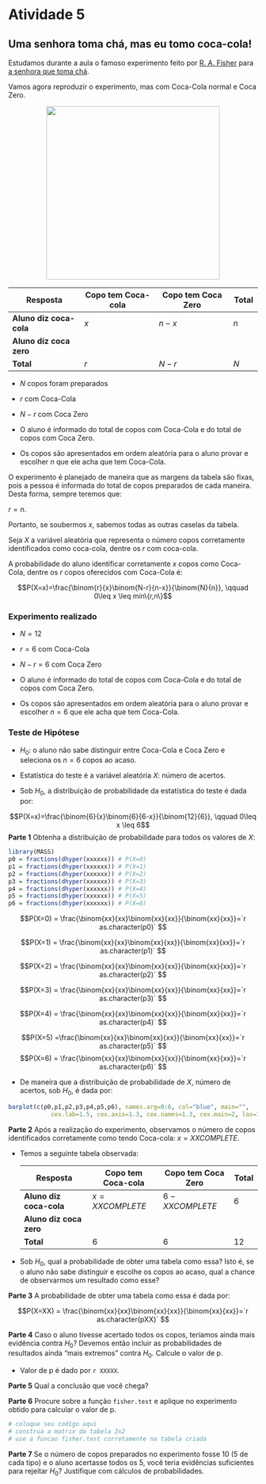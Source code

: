 # Atividade 5

## Uma senhora toma chá, mas eu tomo coca-cola!

Estudamos durante a aula o famoso experimento feito por [R. A. Fisher](https://pt.wikipedia.org/wiki/Ronald_Fisher) para [a senhora que toma chá](https://youtu.be/lgs7d5saFFc).

Vamos agora reproduzir o experimento, mas com Coca-Cola normal e Coca Zero.

<center><img src="poster.jpg" width=350></center>


  Resposta                      | Copo tem Coca-cola  | Copo tem Coca Zero|   Total    
------------------------| ------------------------- | ------------------------- |---------- 
**Aluno diz coca-cola** | $x$                       |          $n-x$              | $n$ 
**Aluno diz coca zero** |                     |                        | 
            **Total**              | $r$                   | $N-r$                     | $N$      

* $N$ copos foram preparados

* $r$ com Coca-Cola

* $N-r$ com Coca Zero

* O aluno é informado do total de copos com Coca-Cola e do total de copos com Coca Zero.

* Os copos são apresentados em ordem aleatória para o aluno provar e escolher $n$ que ele acha que tem Coca-Cola.

O experimento é planejado de maneira que as margens da tabela são fixas, pois a pessoa é informada do total de copos preparados de cada maneira. Desta forma, sempre teremos que:

$r=n$.

Portanto, se soubermos $x$, sabemos todas as outras caselas da tabela.

Seja $X$ a variável aleatória que representa o número copos corretamente identificados como coca-cola, dentre os $r$ com coca-cola.

A probabilidade do aluno identificar corretamente $x$ copos como Coca-Cola, dentre os $r$ copos oferecidos com Coca-Cola é:

$$P(X=x)=\frac{\binom{r}{x}\binom{N-r}{n-x}}{\binom{N}{n}}, \qquad 0\leq x \leq min\{r,n\}$$

### Experimento realizado

* $N=12$

* $r=6$ com Coca-Cola

* $N-r=6$ com Coca Zero

* O aluno é informado do total de copos com Coca-Cola e do total de copos com Coca Zero.

* Os copos são apresentados em ordem aleatória para o aluno provar e escolher $n=6$
 que ele acha que tem Coca-Cola.

### Teste de Hipótese

* $H_0$: o aluno não sabe distinguir entre Coca-Cola e Coca Zero e seleciona os $n=6$ copos ao acaso.

* Estatística do teste  é  a variável aleatória $X$: número de acertos.

* Sob $H_0$, a distribuição de probabilidade da estatística do teste é dada por:

$$P(X=x)=\frac{\binom{6}{x}\binom{6}{6-x}}{\binom{12}{6}}, \qquad 0\leq x \leq 6$$
**Parte 1** Obtenha a distribuição de probabilidade para todos os valores de $X$:

```r
library(MASS)
p0 = fractions(dhyper(xxxxxx)) # P(X=0)
p1 = fractions(dhyper(xxxxxx)) # P(X=1)
p2 = fractions(dhyper(xxxxxx)) # P(X=2)
p3 = fractions(dhyper(xxxxxx)) # P(X=3)
p4 = fractions(dhyper(xxxxxx)) # P(X=4)
p5 = fractions(dhyper(xxxxxx)) # P(X=5)
p6 = fractions(dhyper(xxxxxx)) # P(X=6)

```

$$P(X=0) = \frac{\binom{xx}{xx}\binom{xx}{xx}}{\binom{xx}{xx}}=`r as.character(p0)` $$

$$P(X=1) = \frac{\binom{xx}{xx}\binom{xx}{xx}}{\binom{xx}{xx}}=`r as.character(p1)` $$

$$P(X=2) = \frac{\binom{xx}{xx}\binom{xx}{xx}}{\binom{xx}{xx}}=`r as.character(p2)` $$

$$P(X=3) = \frac{\binom{xx}{xx}\binom{xx}{xx}}{\binom{xx}{xx}}=`r as.character(p3)` $$

$$P(X=4) = \frac{\binom{xx}{xx}\binom{xx}{xx}}{\binom{xx}{xx}}=`r as.character(p4)` $$

$$P(X=5) =\frac{\binom{xx}{xx}\binom{xx}{xx}}{\binom{xx}{xx}}=`r as.character(p5)` $$
$$P(X=6) = \frac{\binom{xx}{xx}\binom{xx}{xx}}{\binom{xx}{xx}}=`r as.character(p6)` $$


* De maneira que a distribuição de probabilidade de $X$, número de acertos, sob $H_0$, é dada por:

```r
barplot(c(p0,p1,p2,p3,p4,p5,p6), names.arg=0:6, col="blue", main="", 
            cex.lab=1.5, cex.axis=1.3, cex.names=1.3, cex.main=2, las=1, xlab="x", ylab="P(X=x)",ylim=c(0,1))
```

**Parte 2**  Após a realização do experimento, observamos o número de copos identificados corretamente como tendo Coca-cola: $x=XXCOMPLETE$. 

* Temos a seguinte tabela observada:

  Resposta                      | Copo tem Coca-cola  | Copo tem Coca Zero|   Total    
------------------------| ------------------------- | ------------------------- |---------- 
**Aluno diz coca-cola** | $x=XXCOMPLETE$                       |          $6-XXCOMPLETE$              | $6$ 
**Aluno diz coca zero** |                     |                        | 
            **Total**              | $6$                   | $6$                     | $12$      



* Sob $H_0$, qual a probabilidade de obter uma tabela como essa? Isto é, se o aluno não sabe distinguir e escolhe os copos ao acaso, qual a chance de observarmos um resultado como esse?

**Parte 3** A probabilidade de obter uma tabela como essa é dada por:

$$P(X=XX) = \frac{\binom{xx}{xx}\binom{xx}{xx}}{\binom{xx}{xx}}=`r as.character(pXX)` $$


**Parte 4** Caso o aluno tivesse acertado todos os copos, teríamos ainda mais evidência contra $H_0$? Devemos então incluir as probabilidades de resultados ainda "mais extremos" contra $H_0$. Calcule o valor de p.

* Valor de p é dado por `r XXXXX`.

**Parte 5** Qual a conclusão que você chega?

**Parte 6** Procure sobre a função `fisher.test` e aplique no experimento obtido para calcular o valor de p. 

```r
# coloque seu codigo aqui
# construa a matrix da tabela 2x2
# use a funcao fisher.test corretamente na tabela criada
```

**Parte 7** Se o número de copos preparados no experimento fosse 10 (5 de cada tipo) e o aluno acertasse todos os 5, você teria evidências suficientes para rejeitar $H_0$? Justifique com cálculos de probabilidades. 



